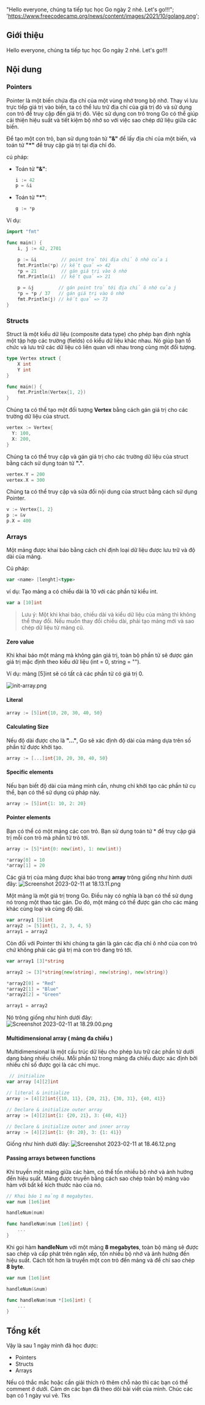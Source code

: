   "Hello everyone, chúng ta tiếp tục học Go ngày 2 nhé. Let's go!!!";
  'https://www.freecodecamp.org/news/content/images/2021/10/golang.png';

## Giới thiệu

Hello everyone, chúng ta tiếp tục học Go ngày 2 nhé. Let's go!!!

## Nội dung

### Pointers

Pointer là một biến chứa địa chỉ của một vùng nhớ trong bộ nhớ. Thay vì lưu trực tiếp giá trị vào biến, ta có thể lưu trữ địa chỉ của giá trị đó và sử dụng con trỏ để truy cập đến giá trị đó. Việc sử dụng con trỏ trong Go có thể giúp cải thiện hiệu suất và tiết kiệm bộ nhớ so với việc sao chép dữ liệu giữa các biến.

Để tạo một con trỏ, bạn sử dụng toán tử **"&"** để lấy địa chỉ của một biến, và toán tử **"\*"** để truy cập giá trị tại địa chỉ đó.

cú pháp:

- Toán tử **"&"**:
  ```go
  i := 42
  p = &i
  ```
- Toán tử **"\*"**:
  ```go
  g := *p
  ```

Ví dụ:

```go
import "fmt"

func main() {
	i, j := 42, 2701

	p := &i         // point trỏ tới địa chỉ ô nhớ của i
	fmt.Println(*p) // kết quả => 42
	*p = 21         // gán giá trị vào ô nhớ
	fmt.Println(i)  // kết quả => 21

	p = &j         // gán point trỏ tới địa chỉ ô nhớ của j
	*p = *p / 37   // gán giá trị vào ô nhớ
	fmt.Println(j) // kết quả => 73
}
```

### Structs

Struct là một kiểu dữ liệu (composite data type) cho phép bạn định nghĩa một tập hợp các trường (fields) có kiểu dữ liệu khác nhau. Nó giúp bạn tổ chức và lưu trữ các dữ liệu có liên quan với nhau trong cùng một đối tượng.

```go
type Vertex struct {
	X int
	Y int
}

func main() {
	fmt.Println(Vertex{1, 2})
}
```

Chúng ta có thể tạo một đối tượng **Vertex** bằng cách gán giá trị cho các trường dữ liệu của struct.

```go
vertex := Vertex{
  Y: 100,
  X: 200,
}
```

Chúng ta có thể truy cập và gán giá trị cho các trường dữ liệu của struct bằng cách sử dụng toán tử **"."**.

```go
vertex.Y = 200
vertex.X = 300
```

Chúng ta có thể truy cập và sửa đổi nội dung của struct bằng cách sử dụng Pointer.

```go
v := Vertex{1, 2}
p := &v
p.X = 400
```

### Arrays

Một mảng được khai báo bằng cách chỉ định loại dữ liệu được lưu trữ và độ dài của mảng.

Cú pháp:

```go
var <name> [lenght]<type>
```

ví dụ: Tạo mảng a có chiều dài là 10 với các phần tử kiểu int.

```go
var a [10]int
```

> Lưu ý: Một khi khai báo, chiều dài và kiểu dữ liệu của mảng thì không thể thay đổi. Nếu muốn thay đổi chiều dài, phải tạo mảng mới và sao chép dữ liệu từ mảng cũ.

#### Zero value

Khi khai báo một mảng mà không gán giá trị, toàn bộ phần tử sẽ được gán giá trị mặc định theo kiểu dữ liệu (int = 0, string = "").

Ví dụ: mảng [5]int sẽ có tất cả các phần tử có giá trị 0.

![init-array.png](https://images.viblo.asia/43ae4cf7-5615-475b-96a2-06c20c76af9e.png)

#### Literal

```go
array := [5]int{10, 20, 30, 40, 50}
```

#### Calculating Size

Nếu độ dài được cho là **"..."**, Go sẽ xác định độ dài của mảng dựa trên số phần tử được khởi tạo.

```go
array := [...]int{10, 20, 30, 40, 50}
```

#### Specific elements

Nếu bạn biết độ dài của mảng mình cần, nhưng chỉ khởi tạo các phần tử cụ thể, bạn có thể sử dụng cú pháp này.

```go
array := [5]int{1: 10, 2: 20}
```

#### Pointer elements

Bạn có thể có một mảng các con trỏ. Bạn sử dụng toán tử \* để truy cập giá trị mỗi con trỏ mà phần tử trỏ tới.

```go
array := [5]*int{0: new(int), 1: new(int)}

*array[0] = 10
*array[1] = 20
```

Các giá trị của mảng được khai báo trong **array** trông giống như hình dưới đây:
![Screenshot 2023-02-11 at 18.13.11.png](https://images.viblo.asia/ee1cca29-ce19-4dcf-b8cd-e7b237cb392d.png)

Một mảng là một giá trị trong Go. Điều này có nghĩa là bạn có thể sử dụng nó trong một thao tác gán. Do đó, một mảng có thể được gán cho các mảng khác cùng loại và cùng độ dài.

```go
var array1 [5]int
array2 := [5]int{1, 2, 3, 4, 5}
array1 = array2
```

Còn đối với Pointer thì khi chúng ta gán là gán các địa chỉ ô nhớ của con trỏ chứ không phải các giá trị mà con trỏ đang trỏ tới.

```go
var array1 [3]*string

array2 := [3]*string{new(string), new(string), new(string)}

*array2[0] = "Red"
*array2[1] = "Blue"
*array2[2] = "Green"

array1 = array2
```

Nó trông giống như hình dưới đây:
![Screenshot 2023-02-11 at 18.29.00.png](https://images.viblo.asia/62731dd2-f99f-4a30-95f5-2442ef3a5632.png)

#### Multidimensional array ( mảng đa chiều )

Multidimensional là một cấu trúc dữ liệu cho phép lưu trữ các phần tử dưới dạng bảng nhiều chiều. Mỗi phần tử trong mảng đa chiều được xác định bởi nhiều chỉ số được gọi là các chỉ mục.

```go
 // initialize
var array [4][2]int

// literal & initialize
array := [4][2]int{{10, 11}, {20, 21}, {30, 31}, {40, 41}}

// Declare & initialize outer array
array := [4][2]int{1: {20, 21}, 3: {40, 41}}

// Declare & initialize outer and inner array
array := [4][2]int{1: {0: 20}, 3: {1: 41}}
```

Giống như hình dưới đây:
![Screenshot 2023-02-11 at 18.46.12.png](https://images.viblo.asia/034ce08c-7d4b-445f-a409-8c501f6bbd9c.png)

#### Passing arrays between functions

Khi truyền một mảng giữa các hàm, có thể tốn nhiều bộ nhớ và ảnh hưởng đến hiệu suất. Mảng được truyền bằng cách sao chép toàn bộ mảng vào hàm với bất kể kích thước nào của nó.

```go
// Khai báo 1 mảng 8 megabytes.
var num [1e6]int

handleNum(num)

func handleNum(num [1e6]int) {
    ...
}
```

Khi gọi hàm **handleNum** với một mảng **8 megabytes**, toàn bộ mảng sẽ được sao chép và cấp phát trên ngăn xếp, tốn nhiều bộ nhớ và ảnh hưởng đến hiệu suất. Cách tốt hơn là truyền một con trỏ đến mảng và để chỉ sao chép **8 byte**.

```go
var num [1e6]int

handleNum(&num)

func handleNum(num *[1e6]int) {
    ...
}
```

## Tổng kết

Vậy là sau 1 ngày mình đã học được:

- Pointers
- Structs
- Arrays

Nếu có thắc mắc hoặc cần giải thích rõ thêm chỗ nào thì các bạn có thể comment ở dưới.
Cám ơn các bạn đã theo dõi bài viết của mình. Chúc các bạn có 1 ngày vui vẻ. Tks
